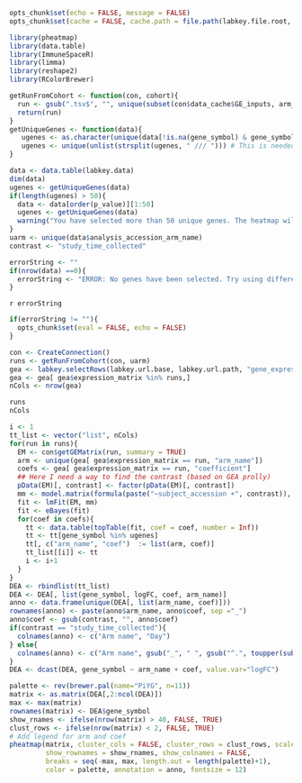 ```r
opts_chunk$set(echo = FALSE, message = FALSE)
opts_chunk$set(cache = FALSE, cache.path = file.path(labkey.file.root, "cache/Heatmap/"))
```

```r
library(pheatmap)
library(data.table)
library(ImmuneSpaceR)
library(limma)
library(reshape2)
library(RColorBrewer)
```

```r
getRunFromCohort <- function(con, cohort){
  run <- gsub(".tsv$", "", unique(subset(con$data_cache$GE_inputs, arm_name == cohort)[, "name"]))
  return(run)
}
getUniqueGenes <- function(data){
   ugenes <- as.character(unique(data[!is.na(gene_symbol) & gene_symbol != "NA", gene_symbol]))
   ugenes <- unique(unlist(strsplit(ugenes, " /// "))) # This is needed until we standardize the gene_names
}
```

```r
data <- data.table(labkey.data)
dim(data)
ugenes <- getUniqueGenes(data)
if(length(ugenes) > 50){
  data <- data[order(p_value)][1:50]
  ugenes <- getUniqueGenes(data)
  warning("You have selected more than 50 unique genes. The heatmap will only show the top 50 selected genes with the lowest p_value. Try adding filters in the data tab to decrease the number of selected genes.")
}
uarm <- unique(data$analysis_accession_arm_name)
contrast <- "study_time_collected"
```

```r
errorString <- ""
if(nrow(data) ==0){
  errorString <- "ERROR: No genes have been selected. Try using different filtering criteria."
}
```
`r errorString`

```r
if(errorString != ""){
  opts_chunk$set(eval = FALSE, echo = FALSE)
}
```


```r
con <- CreateConnection()
runs <- getRunFromCohort(con, uarm)
gea <- labkey.selectRows(labkey.url.base, labkey.url.path, "gene_expression", "gene_expression_analysis", colNameOpt = "rname")
gea <- gea[ gea$expression_matrix %in% runs,]
nCols <- nrow(gea)
```
```r
runs
nCols
```

```r
i <- 1
tt_list <- vector("list", nCols)
for(run in runs){
  EM <- con$getGEMatrix(run, summary = TRUE)
  arm <- unique(gea[ gea$expression_matrix == run, "arm_name"])
  coefs <- gea[ gea$expression_matrix == run, "coefficient"]
  ## Here I need a way to find the contrast (based on GEA prolly)
  pData(EM)[, contrast] <- factor(pData(EM)[, contrast])
  mm <- model.matrix(formula(paste("~subject_accession +", contrast)), EM)
  fit <- lmFit(EM, mm)
  fit <- eBayes(fit)
  for(coef in coefs){
    tt <- data.table(topTable(fit, coef = coef, number = Inf))
    tt <- tt[gene_symbol %in% ugenes]
    tt[, c("arm_name", "coef")  := list(arm, coef)]
    tt_list[[i]] <- tt
    i <- i+1
  }
}
DEA <- rbindlist(tt_list)
DEA <- DEA[, list(gene_symbol, logFC, coef, arm_name)]
anno <- data.frame(unique(DEA[, list(arm_name, coef)]))
rownames(anno) <- paste(anno$arm_name, anno$coef, sep ="_")
anno$coef <- gsub(contrast, "", anno$coef)
if(contrast == "study_time_collected"){
  colnames(anno) <- c("Arm name", "Day")
} else{
  colnames(anno) <- c("Arm name", gsub("_", " ", gsub("^.", toupper(substr(contrast, 1, 1)), contrast)))
}
DEA <- dcast(DEA, gene_symbol ~ arm_name + coef, value.var="logFC")
```

```r
palette <- rev(brewer.pal(name="PiYG", n=11))
matrix <- as.matrix(DEA[,2:ncol(DEA)])
max <- max(matrix)
rownames(matrix) <- DEA$gene_symbol
show_rnames <- ifelse(nrow(matrix) > 40, FALSE, TRUE)
clust_rows <- ifelse(nrow(matrix) < 2, FALSE, TRUE)
# Add legend for arm and coef
pheatmap(matrix, cluster_cols = FALSE, cluster_rows = clust_rows, scale = "row", 
         show_rownames = show_rnames, show_colnames = FALSE, 
         breaks = seq(-max, max, length.out = length(palette)+1),
         color = palette, annotation = anno, fontsize = 12)
```
